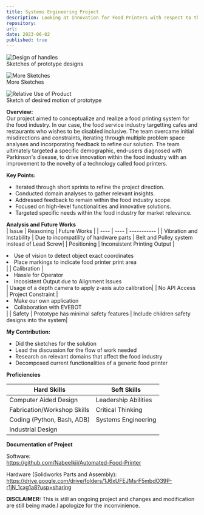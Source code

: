 ```yaml
---
title: Systems Engineering Project
description: Looking at Innovation for Food Printers with respect to the Food Industry
repository: 
url: 
date: 2023-06-02
published: true
---
```


![Design of handles](/images/Sketch1.jpeg) <br/>
Sketches of prototype designs

![More Sketches](/images/Sketch2.jpeg) <br/>
More Sketches

![Relative Use of Product](/images/Sketch3.jpeg) <br/>
Sketch of desired motion of prototype <br/>

**Overview:** <br/>
Our project aimed to conceptualize and realize a food printing system for the food industry.
In our case, the food service industry targetting cafes and restaurants who wishes to be disabled inclusive.
The team overcame initial misdirections and constraints, iterating through multiple problem space analyses and incorporating feedback to refine our solution. 
The team ultimately targeted a specific demographic, end-users diagnosed with Parkinson's disease, to drive innovation within the food industry with an improvement to the novelty of a technology called food printers.

**Key Points:** <br/>
- Iterated through short sprints to refine the project direction.
- Conducted domain analyses to gather relevant insights.
- Addressed feedback to remain within the food industry scope.
- Focused on high-level functionalities and innovative solutions.
- Targeted specific needs within the food industry for market relevance.

**Analysis and Future Works** <br/>
| Issue | Reasoning | Future Works |
| ---- | ---- | ----------- |
| Vibration and Instability | Due to incompatility of hardware parts | Belt and Pulley system instead of Lead Screw|
| Positioning | Inconsistent Printing Output | <li>Use of vision to detect object exact coordinates</li> <li>Place markings to indicate food printer print area</li>|
| Calibration | <li>Hassle for Operator</li><li>Incosistent Output due to Alignment Issues</li> | Usage of a depth camera to apply z-axis auto calibration|
| No API Access | Project Constraint | <li>Make our own application</li> <li>Collaboration with EVEBOT</li>|
| Safety | Prototype has minimal safety features | Include children safety designs into the system|

**My Contribution:** <br/>
- Did the sketches for the solution
- Lead the discussion for the flow of work needed
- Research on relevant domains that affect the food industry
- Decomposed current functionalities of a generic food printer

**Proficiencies** <br/>

| Hard Skills | Soft Skills |
|---|---|
| Computer Aided Design | Leadership Abilities |
| Fabrication/Workshop Skills | Critical Thinking |
|Coding (Python, Bash, ADB) | Systems Engineering |
|Industrial Design | 


**Documentation of Project** <br/>

Software: <br/>
https://github.com/Nabeelkii/Automated-Food-Printer

Hardware (Solidworks Parts and Assembly):
https://drive.google.com/drive/folders/1J6xUFEJMsrF5mbdO39P-r1jN_1cxg1a8?usp=sharing


**DISCLAIMER:** This is still an ongoing project and changes and modification are still being made.I apologize for the inconvinience.
